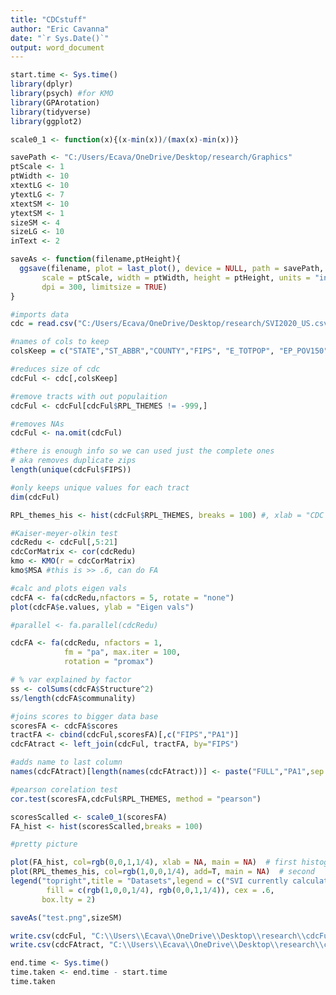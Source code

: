 ```yaml
---
title: "CDCstuff"
author: "Eric Cavanna"
date: "`r Sys.Date()`"
output: word_document
---
```


```r
start.time <- Sys.time()
library(dplyr)
library(psych) #for KMO
library(GPArotation)
library(tidyverse)
library(ggplot2)

scale0_1 <- function(x){(x-min(x))/(max(x)-min(x))}

savePath <- "C:/Users/Ecava/OneDrive/Desktop/research/Graphics"
ptScale <- 1
ptWidth <- 10
xtextLG <- 10
ytextLG <- 7
xtextSM <- 10
ytextSM <- 1
sizeSM <- 4
sizeLG <- 10
inText <- 2

saveAs <- function(filename,ptHeight){
  ggsave(filename, plot = last_plot(), device = NULL, path = savePath,
       scale = ptScale, width = ptWidth, height = ptHeight, units = "in",
       dpi = 300, limitsize = TRUE)
}
```


```r
#imports data
cdc = read.csv("C:/Users/Ecava/OneDrive/Desktop/research/SVI2020_US.csv", header = TRUE)

#names of cols to keep
colsKeep = c("STATE","ST_ABBR","COUNTY","FIPS", "E_TOTPOP", "EP_POV150", "EP_UNEMP", "EP_HBURD","EP_NOHSDP", "EP_UNINSUR", "EP_AGE65", "EP_AGE17",  "EP_DISABL", "EP_SNGPNT", "EP_LIMENG","EP_MINRTY", "EP_MUNIT", "EP_MOBILE","EP_CROWD",  "EP_NOVEH","EP_GROUPQ","RPL_THEMES")

#reduces size of cdc 
cdcFul <- cdc[,colsKeep]
```

```r
#remove tracts with out populaition
cdcFul <- cdcFul[cdcFul$RPL_THEMES != -999,]

#removes NAs
cdcFul <- na.omit(cdcFul)
```


```r
#there is enough info so we can used just the complete ones
# aka removes duplicate zips
length(unique(cdcFul$FIPS))

#only keeps unique values for each tract
dim(cdcFul)

RPL_themes_his <- hist(cdcFul$RPL_THEMES, breaks = 100) #, xlab = "CDC SVI", main = NA)
```

```r
#Kaiser-meyer-olkin test
cdcRedu <- cdcFul[,5:21]
cdcCorMatrix <- cor(cdcRedu)
kmo <- KMO(r = cdcCorMatrix)
kmo$MSA #this is >> .6, can do FA

#calc and plots eigen vals
cdcFA <- fa(cdcRedu,nfactors = 5, rotate = "none")
plot(cdcFA$e.values, ylab = "Eigen vals")

#parallel <- fa.parallel(cdcRedu)
```


```r
cdcFA <- fa(cdcRedu, nfactors = 1,
            fm = "pa", max.iter = 100,
            rotation = "promax")

# % var explained by factor
ss <- colSums(cdcFA$Structure^2)
ss/length(cdcFA$communality)

#joins scores to bigger data base
scoresFA <- cdcFA$scores
tractFA <- cbind(cdcFul,scoresFA)[,c("FIPS","PA1")]
cdcFAtract <- left_join(cdcFul, tractFA, by="FIPS")

#adds name to last column
names(cdcFAtract)[length(names(cdcFAtract))] <- paste("FULL","PA1",sep = "_")

#pearson corelation test
cor.test(scoresFA,cdcFul$RPL_THEMES, method = "pearson")

scoresScalled <- scale0_1(scoresFA)
FA_hist <- hist(scoresScalled,breaks = 100)
```

```r
#pretty picture

plot(FA_hist, col=rgb(0,0,1,1/4), xlab = NA, main = NA)  # first histogram
plot(RPL_themes_his, col=rgb(1,0,0,1/4), add=T, main = NA)  # second
legend("topright",title = "Datasets",legend = c("SVI currently calculated by CDC", "SVI calculated by FA, scaled from 0-1 for comparison"), 
        fill = c(rgb(1,0,0,1/4), rgb(0,0,1,1/4)), cex = .6, 
       box.lty = 2)

saveAs("test.png",sizeSM)
```



```r
write.csv(cdcFul, "C:\\Users\\Ecava\\OneDrive\\Desktop\\research\\cdcFul_FIPS.csv", row.names=FALSE)
write.csv(cdcFAtract, "C:\\Users\\Ecava\\OneDrive\\Desktop\\research\\cdcFAtract_FIPS.csv", row.names=FALSE)
```

```r
end.time <- Sys.time()
time.taken <- end.time - start.time
time.taken
```
















